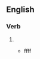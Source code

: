 ==English==

===Verb===
{{head|en|verb form}}

# {{en-past of|silhouette}}
#* {{quote-book|year=1995|author=Douglas Adams|title=The Hitch Hiker's Guide to the Galaxy: a Trilogy in Five Parts|passage={{lang|en|Standing '''silhouetted''' in the doorwat through which they had entered the vault was the man who wasn't pleased to see them.}}|isbn=0434003484|page=263}}ffff